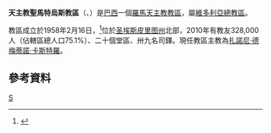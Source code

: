 {{Infobox Roman Catholic diocese
|Roman Catholic Diocese of = 聖馬特烏斯教區
|Latin name of diocese = Dioecesis Sancti Matthaei

|image = 
|caption =
|location = [[巴西|巴西]]
|territory = [[圣埃斯皮里图州|圣埃斯皮里图州]]北部
|population = 328,000
|rite = 拉丁禮
|patron =
|province = 維多利亞
|established = 1958年
|cathedral = 聖伯多祿主教座堂
|co-cathedral =
|leadership = 主教
|website = [http://www.diocesedesaomateus.org.br/portal/ 官方網頁]
|教宗 =
|metropolitan =
|ordinary = 扎諾尼·德梅蒂諾·卡斯特羅
|coadjutor bishop =
|auxiliary =
}}
'''天主教聖馬特烏斯教區'''（{{lang-la|Dioecesis Sancti Matthaei}}、{{lang-pt|Diocese de São Mateus}}）是[[巴西|巴西]]一個[[羅馬天主教|羅馬天主教]][[教區|教區]]，屬[[天主教維多利亞總教區|維多利亞總教區]]。

教區成立於1958年2月16日，<ref>{{cite journal
|journal=[[宗座公報|宗座公報]]
|publisher=梵蒂岡出版社
|date=1958年
|volume=50
|title=''Cum territorium''
|page=665
|url=http://www.vatican.va/archive/aas/documents/AAS%2050%20%5B1958%5D%20-%20ocr.pdf
|access-date=2013-11-25
|archive-date=2012-08-09
|archive-url=https://www.webcitation.org/69mL2kt3C?url=http://www.vatican.va/archive/aas/documents/AAS%2050%20%5B1958%5D%20-%20ocr.pdf
|dead-url=no
}}</ref>位於[[圣埃斯皮里图州|圣埃斯皮里图州]]北部，2010年有教友328,000人（佔轄區總人口75.1%）、二十個堂區、卅九名司鐸。現任教區主教為[[扎諾尼·德梅蒂諾·卡斯特羅|扎諾尼·德梅蒂諾·卡斯特羅]]。

==參考資料==
{{reflist}}
[[Category:巴西天主教教區|S]]